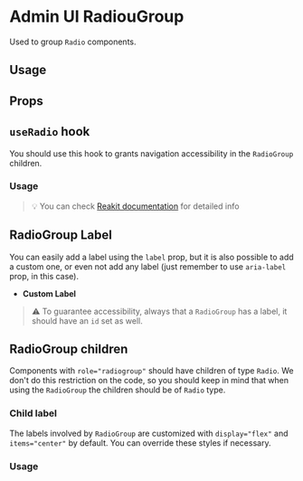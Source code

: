 
<Meta title="design-system/components/RadioGroup" component={RadioGroup} />

# **Admin UI RadiouGroup**

Used to group `Radio` components.

## **Usage**

<Canvas>
  <Story id="alpha-radiogroup--vertical" />
</Canvas>

## **Props**

<Props of={RadioGroup} />

## `useRadio` hook

You should use this hook to grants navigation accessibility in the `RadioGroup` children.

### **Usage**

<Canvas>
  <Story id="alpha-radiogroup--horizontal" />
</Canvas>

> 💡 You can check [Reakit documentation](https://reakit.io/docs/radio/#useradiostate) for detailed info

## **RadioGroup Label**

You can easily add a label using the `label` prop, but it is also possible to add a custom one, or even not add any label (just remember to use `aria-label` prop, in this case).

- **Custom Label**

<Canvas>
  <Story id="alpha-radiogroup--without-label-prop" />
</Canvas>

> ⚠️ To guarantee accessibility, always that a `RadioGroup` has a label, it should have an `id` set as well.

## **RadioGroup children**

Components with `role="radiogroup"` should have children of type `Radio`. We don't do this restriction on the code, so you should keep in mind that when using the `RadioGroup` the children should be of `Radio` type.

### **Child label**

The labels involved by `RadioGroup` are customized with `display="flex"` and `items="center"` by default. You can override these styles if necessary.

### **Usage**

<Canvas>
  <Story id="alpha-radiogroup--horizontal" />
</Canvas>
